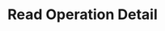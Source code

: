 ---
title: 'Read Operation Detail'
description: 'Read Operation Detail'
openapi: "/openapi/openapi.yaml GET /operations/{companyId}/{customId}"
---